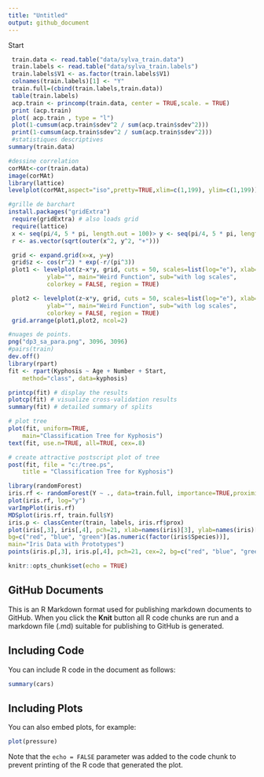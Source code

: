 ```yaml
---
title: "Untitled"
output: github_document
---
```


Start
```r
 train.data <- read.table("data/sylva_train.data")
 train.labels <- read.table("data/sylva_train.labels")
 train.labels$V1 <- as.factor(train.labels$V1)
 colnames(train.labels)[1] <- "Y"
 train.full=(cbind(train.labels,train.data))
 table(train.labels)
 acp.train <- princomp(train.data, center = TRUE,scale. = TRUE)
 print (acp.train)
 plot( acp.train , type = "l")
 plot(1-cumsum(acp.train$sdev^2 / sum(acp.train$sdev^2)))
 print(1-cumsum(acp.train$sdev^2 / sum(acp.train$sdev^2))) 
 #statistiques descriptives
summary(train.data)

#dessine correlation
corMAt<-cor(train.data)
image(corMAt)
library(lattice)
levelplot(corMAt,aspect="iso",pretty=TRUE,xlim=c(1,199), ylim=c(1,199))

#grille de barchart
install.packages("gridExtra")
 require(gridExtra) # also loads grid
 require(lattice)
 x <- seq(pi/4, 5 * pi, length.out = 100)> y <- seq(pi/4, 5 * pi, length.out = 100)
 r <- as.vector(sqrt(outer(x^2, y^2, "+")))

 grid <- expand.grid(x=x, y=y)
 grid$z <- cos(r^2) * exp(-r/(pi^3))
 plot1 <- levelplot(z~x*y, grid, cuts = 50, scales=list(log="e"), xlab="",
           ylab="", main="Weird Function", sub="with log scales",
           colorkey = FALSE, region = TRUE)

 plot2 <- levelplot(z~x*y, grid, cuts = 50, scales=list(log="e"), xlab="",
           ylab="", main="Weird Function", sub="with log scales",
           colorkey = FALSE, region = TRUE)
 grid.arrange(plot1,plot2, ncol=2)

#nuages de points.
png("dp3_sa_para.png", 3096, 3096)
#pairs(train)
dev.off()
library(rpart)
fit <- rpart(Kyphosis ~ Age + Number + Start,
  	method="class", data=kyphosis)

printcp(fit) # display the results 
plotcp(fit) # visualize cross-validation results 
summary(fit) # detailed summary of splits

# plot tree 
plot(fit, uniform=TRUE, 
  	main="Classification Tree for Kyphosis")
text(fit, use.n=TRUE, all=TRUE, cex=.8)

# create attractive postscript plot of tree 
post(fit, file = "c:/tree.ps", 
  	title = "Classification Tree for Kyphosis")

library(randomForest)
iris.rf <- randomForest(Y ~ ., data=train.full, importance=TRUE,proximity=TRUE)
plot(iris.rf, log="y")
varImpPlot(iris.rf)
MDSplot(iris.rf, train.full$Y)
iris.p <- classCenter(train, labels, iris.rf$prox)
plot(iris[,3], iris[,4], pch=21, xlab=names(iris)[3], ylab=names(iris)[4],
bg=c("red", "blue", "green")[as.numeric(factor(iris$Species))],
main="Iris Data with Prototypes")
points(iris.p[,3], iris.p[,4], pch=21, cex=2, bg=c("red", "blue", "green"))
```

```r
knitr::opts_chunk$set(echo = TRUE)
```

## GitHub Documents

This is an R Markdown format used for publishing markdown documents to GitHub. When you click the **Knit** button all R code chunks are run and a markdown file (.md) suitable for publishing to GitHub is generated.

## Including Code

You can include R code in the document as follows:

```r
summary(cars)
```

## Including Plots

You can also embed plots, for example:

```r
plot(pressure)
```

Note that the `echo = FALSE` parameter was added to the code chunk to prevent printing of the R code that generated the plot.
